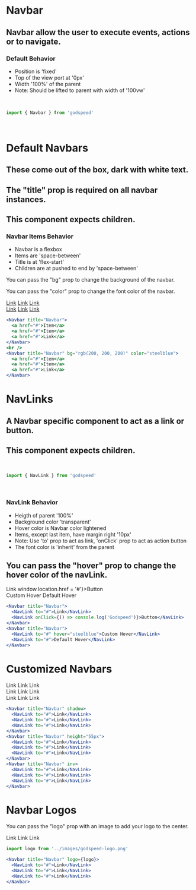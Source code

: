 
<SEO title="Navbar" description="hello description" />

# 
# Navbar
## Navbar allow the user to execute events, actions or to navigate.
### Default Behavior
- Position is 'fixed'
- Top of the view port at '0px'
- Width '100%' of the parent
- Note: Should be lifted to parent with width of '100vw'

<br/>

```js
import { Navbar } from 'godspeed'
```
<br/>

# Default Navbars

## These come out of the box, dark with white text.
## The "title" prop is required on all navbar instances.
## This component expects children.
### Navbar Items Behavior

- Navbar is a flexbox
- Items are 'space-between'
- Title is at 'flex-start'
- Children are at pushed to end by 'space-between'

You can pass the "bg" prop to change the background of the navbar.

You can pass the "color" prop to change the font color of the navbar.

<main style={{width: '100%', marginTop: 20, marginBottom: 20, border: '1px solid black', borderRadius: 5, padding: '20px 0'}}>
  <Navbar title="Navbar" style={{ position: 'unset' }}>
    <a href="#" style={{ marginRight: 10 }}>Link</a>
    <a href="#" style={{ marginRight: 10 }}>Link</a>
    <a href="#">Link</a>
  </Navbar>
  <br/>
  <Navbar title="Navbar" style={{ position: 'unset' }} bg="rgb(200, 200, 200)" color="steelblue" >
    <a href="#" style={{ marginRight: 10 }}>Link</a>
    <a href="#" style={{ marginRight: 10 }}>Link</a>
    <a href="#">Link</a>
  </Navbar>
</main>

```jsx
<Navbar title="Navbar">
  <a href="#">Item</a>
  <a href="#">Item</a>
  <a href="#">Link</a>
</Navbar>
<br />
<Navbar title="Navbar" bg="rgb(200, 200, 200)" color="steelblue">
  <a href="#">Item</a>
  <a href="#">Item</a>
  <a href="#">Link</a>
</Navbar>
```

# 
# NavLinks

## A Navbar specific component to act as a link or button.
## This component expects children.
<br/>

```js
import { NavLink } from 'godspeed'
```
<br/>

### NavLink Behavior
- Heigth of parent '100%'
- Background color 'transparent'
- Hover color is Navbar color lightened
- Items, except last item, have margin right '10px'
- Note: Use 'to' prop to act as link, 'onClick' prop to act as action button
- The font color is 'inherit' from the parent

## You can pass the "hover" prop to change the hover color of the navLink.

<main style={{width: '100%', marginTop: 20, marginBottom: 20, border: '1px solid black', borderRadius: 5, padding: '20px 0'}}>
  <Navbar title="Navbar" style={{ position: 'unset' }}>
    <NavLink to="#">Link</NavLink>
    <NavLink onClick={() => window.location.href = '#'}>Button</NavLink>
  </Navbar>
  <br />
  <Navbar title="Navbar" style={{ position: 'unset' }}>
    <NavLink to="#" hover="steelblue">Custom Hover</NavLink>
    <NavLink to="#" >Default Hover</NavLink>
  </Navbar>
</main>

```jsx
<Navbar title="Navbar">
  <NavLink to="#">Link</NavLink>
  <NavLink onClick={() => console.log('Godspeed')}>Button</NavLink>
</Navbar>
<Navbar title="Navbar">
  <NavLink to="#" hover="steelblue">Custom Hover</NavLink>
  <NavLink to="#">Default Hover</NavLink>
</Navbar>
```

# 
# Customized Navbars

<main style={{width: '100%', marginTop: 20, marginBottom: 20, border: '1px solid black', borderRadius: 5, padding: '20px 0'}}>
  <Navbar title="Navbar" style={{ position: 'unset' }} shadow>
    <NavLink to="#">Link</NavLink>
    <NavLink to="#">Link</NavLink>
    <NavLink to="#">Link</NavLink>
  </Navbar>
  <br />
  <Navbar title="Navbar" style={{ position: 'unset' }} height="100px">
    <NavLink to="#">Link</NavLink>
    <NavLink to="#">Link</NavLink>
    <NavLink to="#">Link</NavLink>
  </Navbar>
  <br />
  <Navbar title="Navbar" style={{ position: 'unset' }} inv>
    <NavLink to="#">Link</NavLink>
    <NavLink to="#">Link</NavLink>
    <NavLink to="#">Link</NavLink>
  </Navbar>
</main>

```jsx
<Navbar title="Navbar" shadow>
  <NavLink to="#">Link</NavLink>
  <NavLink to="#">Link</NavLink>
  <NavLink to="#">Link</NavLink>
</Navbar>
<Navbar title="Navbar" height="55px">
  <NavLink to="#">Link</NavLink>
  <NavLink to="#">Link</NavLink>
  <NavLink to="#">Link</NavLink>
</Navbar>
<Navbar title="Navbar" inv>
  <NavLink to="#">Link</NavLink>
  <NavLink to="#">Link</NavLink>
  <NavLink to="#">Link</NavLink>
</Navbar>
```

# 
# Navbar Logos

You can pass the "logo" prop with an image to add your logo to the center.

<main style={{width: '100%', marginTop: 20, marginBottom: 20, border: '1px solid black', borderRadius: 5, padding: '20px 0'}}>
  <Navbar title="Navbar" style={{ position: 'unset' }} logo={logo}>
    <NavLink to="#">Link</NavLink>
    <NavLink to="#">Link</NavLink>
    <NavLink to="#">Link</NavLink>
  </Navbar>
</main>

```jsx
import logo from '../images/godspeed-logo.png'

<Navbar title="Navbar" logo={logo}>
  <NavLink to="#">Link</NavLink>
  <NavLink to="#">Link</NavLink>
  <NavLink to="#">Link</NavLink>
</Navbar>
```
